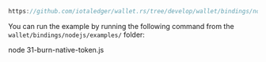 ```js reference
https://github.com/iotaledger/wallet.rs/tree/develop/wallet/bindings/nodejs/examples/31-burn-native-token.js
```

You can run the example by running the following command from the `wallet/bindings/nodejs/examples/` folder:

<CodeBlock className="language-bash">
    node 31-burn-native-token.js
</CodeBlock>
